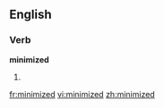 ==English==

===Verb===
'''minimized'''

# {{past of|[[minimize]]}}

[[fr:minimized]]
[[vi:minimized]]
[[zh:minimized]]